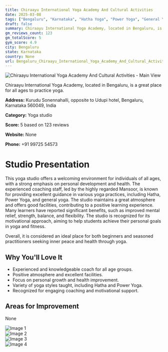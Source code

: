 ```yaml
---
title: Chiraayu International Yoga Academy And Cultural Activities
date: 2025-03-08
tags: ["Bengaluru", "Karnataka", "Hatha Yoga", "Power Yoga", "General Yoga", "welcoming atmosphere", "family-friendly", "Bengaluru"]  
draft: false
summary: Chiraayu International Yoga Academy, located in Bengaluru, is a great place for all ages to practice yoga.
gm_reviews_count: 123
gm_totalScore: 5
gym_score: 4.9
city: Bengaluru
state: Karnataka
country: None
url: Bengaluru_Chiraayu_International_Yoga_Academy_And_Cultural_Activities
---
```


<div className="aspect-[16/9] relative my-8">
  <img 
    src="https://lh5.googleusercontent.com/p/AF1QipPrzC9B3FO87T0QaSgTEYDBoZSTTLhv-2L-ctc=w1920-h1080-k-no"
    alt="Chiraayu International Yoga Academy And Cultural Activities - Main View"
    className="object-cover absolute inset-0 w-full h-full rounded-lg"
  />
</div>

Chiraayu International Yoga Academy, located in Bengaluru, is a great place for all ages to practice yoga.

**Address:** Kurudu Sonennahalli, opposite to Udupi hotel, Bengaluru, Karnataka 560049, India

**Category:** Yoga studio

**Score:** 5 based on 123 reviews

**Website:** None

**Phone:** +91 99725 54573

# Studio Presentation

This yoga studio offers a welcoming environment for individuals of all ages, with a strong emphasis on personal development and health. The experienced coaching staff, led by the highly regarded Mansoor, is known for providing excellent guidance in various yoga practices, including Hatha, Power Yoga, and general yoga. The studio maintains a great atmosphere and offers good facilities, contributing to a positive learning experience. Many learners have reported significant benefits, such as improved mental relief, strength, balance, and flexibility. The studio is recognized for its motivational approach, aiming to help students achieve their personal goals in yoga and fitness.

Overall, it is considered an ideal place for both beginners and seasoned practitioners seeking inner peace and health through yoga.

## Why You'll Love It

- Experienced and knowledgeable coach for all age groups.
- Positive atmosphere and excellent facilities.
- Focus on personal growth and health improvement.
- Variety of yoga styles taught, including Hatha and Power Yoga.
- Recognized for engaging coaching and motivational support.

## Areas for Improvement

None

<div className="grid grid-cols-1 xl:grid-cols-2 gap-4 my-8">
<div className="aspect-[4/3] relative"><img src="https://lh3.googleusercontent.com/p/AF1QipOSrT6DWmdJQ-bpemol-4tbrmklh2Drq-r6Hbs=w1920-h1080-k-no" alt="Image 1" className="object-cover absolute inset-0 w-full h-full rounded-lg" /></div>
<div className="aspect-[4/3] relative"><img src="https://lh5.googleusercontent.com/p/AF1QipMwo2dTwonYphuWW_qc1Jl2f6vw6jnfpaZ-0WQ=w1920-h1080-k-no" alt="Image 2" className="object-cover absolute inset-0 w-full h-full rounded-lg" /></div>
<div className="aspect-[4/3] relative"><img src="https://lh5.googleusercontent.com/p/AF1QipO6Uiq5749zyWi2PadYVwPphM74WrPd-oteScY=w1920-h1080-k-no" alt="Image 3" className="object-cover absolute inset-0 w-full h-full rounded-lg" /></div>
<div className="aspect-[4/3] relative"><img src="https://lh5.googleusercontent.com/p/AF1QipNhCwRR4kyA9-s-M2r_uL_2SKVeFATZMjy1b9Q=w1920-h1080-k-no" alt="Image 4" className="object-cover absolute inset-0 w-full h-full rounded-lg" /></div>
</div>